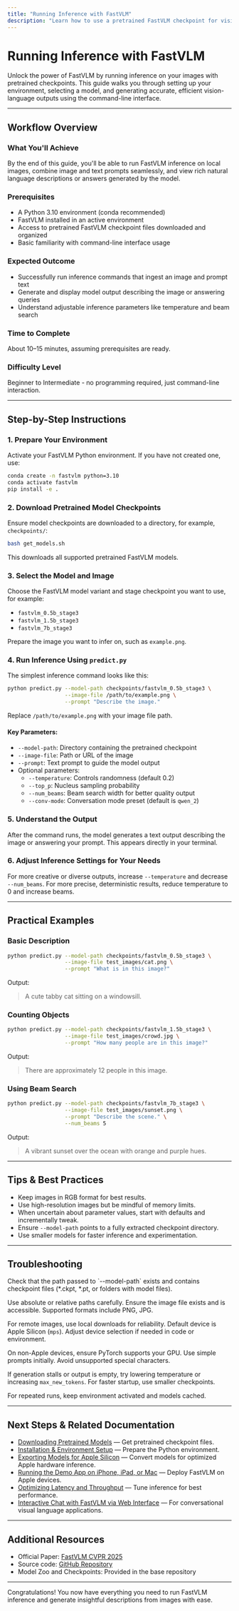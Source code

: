 ```yaml
---
title: "Running Inference with FastVLM"
description: "Learn how to use a pretrained FastVLM checkpoint for vision-language inference, walking through the process of setting up your environment, selecting a model, and generating outputs from image and text prompts using the command-line interface."
---
```


# Running Inference with FastVLM

Unlock the power of FastVLM by running inference on your images with pretrained checkpoints. This guide walks you through setting up your environment, selecting a model, and generating accurate, efficient vision-language outputs using the command-line interface.

---

## Workflow Overview

### What You'll Achieve
By the end of this guide, you'll be able to run FastVLM inference on local images, combine image and text prompts seamlessly, and view rich natural language descriptions or answers generated by the model.

### Prerequisites
- A Python 3.10 environment (conda recommended)
- FastVLM installed in an active environment
- Access to pretrained FastVLM checkpoint files downloaded and organized
- Basic familiarity with command-line interface usage

### Expected Outcome
- Successfully run inference commands that ingest an image and prompt text
- Generate and display model output describing the image or answering queries
- Understand adjustable inference parameters like temperature and beam search

### Time to Complete
About 10–15 minutes, assuming prerequisites are ready.

### Difficulty Level
Beginner to Intermediate - no programming required, just command-line interaction.

---

## Step-by-Step Instructions

### 1. Prepare Your Environment

Activate your FastVLM Python environment. If you have not created one, use:
```bash
conda create -n fastvlm python=3.10
conda activate fastvlm
pip install -e .
```

### 2. Download Pretrained Model Checkpoints

Ensure model checkpoints are downloaded to a directory, for example, `checkpoints/`:
```bash
bash get_models.sh
```
This downloads all supported pretrained FastVLM models.

### 3. Select the Model and Image

Choose the FastVLM model variant and stage checkpoint you want to use, for example:
- `fastvlm_0.5b_stage3`
- `fastvlm_1.5b_stage3`
- `fastvlm_7b_stage3`

Prepare the image you want to infer on, such as `example.png`.

### 4. Run Inference Using `predict.py`

The simplest inference command looks like this:
```bash
python predict.py --model-path checkpoints/fastvlm_0.5b_stage3 \
                  --image-file /path/to/example.png \
                  --prompt "Describe the image."
```
Replace `/path/to/example.png` with your image file path.

#### Key Parameters:
- `--model-path`: Directory containing the pretrained checkpoint
- `--image-file`: Path or URL of the image
- `--prompt`: Text prompt to guide the model output
- Optional parameters:
  - `--temperature`: Controls randomness (default 0.2)
  - `--top_p`: Nucleus sampling probability
  - `--num_beams`: Beam search width for better quality output
  - `--conv-mode`: Conversation mode preset (default is `qwen_2`)

### 5. Understand the Output

After the command runs, the model generates a text output describing the image or answering your prompt. This appears directly in your terminal.

### 6. Adjust Inference Settings for Your Needs

For more creative or diverse outputs, increase `--temperature` and decrease `--num_beams`. For more precise, deterministic results, reduce temperature to 0 and increase beams.

---

## Practical Examples

### Basic Description
```bash
python predict.py --model-path checkpoints/fastvlm_0.5b_stage3 \
                  --image-file test_images/cat.png \
                  --prompt "What is in this image?"
```
Output:
> A cute tabby cat sitting on a windowsill.

### Counting Objects
```bash
python predict.py --model-path checkpoints/fastvlm_1.5b_stage3 \
                  --image-file test_images/crowd.jpg \
                  --prompt "How many people are in this image?"
```
Output:
> There are approximately 12 people in this image.

### Using Beam Search
```bash
python predict.py --model-path checkpoints/fastvlm_7b_stage3 \
                  --image-file test_images/sunset.png \
                  --prompt "Describe the scene." \
                  --num_beams 5
```
Output:
> A vibrant sunset over the ocean with orange and purple hues.

---

## Tips & Best Practices

- Keep images in RGB format for best results.
- Use high-resolution images but be mindful of memory limits.
- When uncertain about parameter values, start with defaults and incrementally tweak.
- Ensure `--model-path` points to a fully extracted checkpoint directory.
- Use smaller models for faster inference and experimentation.

---

## Troubleshooting

<AccordionGroup title="Common Inference Issues and Solutions">
<Accordion title="Model Path Not Found">
Check that the path passed to `--model-path` exists and contains checkpoint files (*.ckpt, *.pt, or folders with model files).

Use absolute or relative paths carefully.
</Accordion>
<Accordion title="Image File Errors">
Ensure the image file exists and is accessible. Supported formats include PNG, JPG.

For remote images, use local downloads for reliability.
</Accordion>
<Accordion title="GPU / Device Issues">
Default device is Apple Silicon (`mps`). Adjust device selection if needed in code or environment.

On non-Apple devices, ensure PyTorch supports your GPU.
</Accordion>
<Accordion title="Tokenization or Prompt Issues">
Use simple prompts initially. Avoid unsupported special characters.

If generation stalls or output is empty, try lowering temperature or increasing `max_new_tokens`.
</Accordion>
<Accordion title="Performance and Latency">
For faster startup, use smaller checkpoints.

For repeated runs, keep environment activated and models cached.
</Accordion>
</AccordionGroup>

---

## Next Steps & Related Documentation

- [Downloading Pretrained Models](../getting-started/setup-local-inference/download-models) — Get pretrained checkpoint files.
- [Installation & Environment Setup](../getting-started/setup-local-inference/installation) — Prepare the Python environment.
- [Exporting Models for Apple Silicon](../getting-started/apple-device-inference/apple-silicon-export) — Convert models for optimized Apple hardware inference.
- [Running the Demo App on iPhone, iPad, or Mac](../getting-started/apple-device-inference/running-mobile-app) — Deploy FastVLM on Apple devices.
- [Optimizing Latency and Throughput](../../guides/performance-best-practices/latency-throughput-tips) — Tune inference for best performance.
- [Interactive Chat with FastVLM via Web Interface](../../guides/core-workflows/using-gradio-web) — For conversational visual language applications.

---

## Additional Resources

- Official Paper: [FastVLM CVPR 2025](https://www.arxiv.org/abs/2412.13303)
- Source code: [GitHub Repository](https://github.com/apple/ml-fastvlm)
- Model Zoo and Checkpoints: Provided in the base repository

---

Congratulations! You now have everything you need to run FastVLM inference and generate insightful descriptions from images with ease.